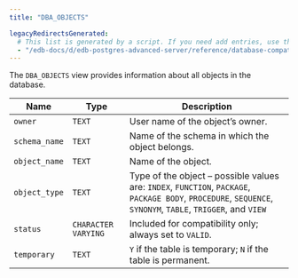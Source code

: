 ```yaml
---
title: "DBA_OBJECTS"

legacyRedirectsGenerated:
  # This list is generated by a script. If you need add entries, use the `legacyRedirects` key.
  - "/edb-docs/d/edb-postgres-advanced-server/reference/database-compatibility-for-oracle-developers-reference-guide/10/Database_Compatibility_for_Oracle_Developers_Reference_Guide.1.142.html"
---
```


<div id="dba_objects" class="registered_link"></div>

The `DBA_OBJECTS` view provides information about all objects in the database.

| Name          | Type                | Description                                                                                                                                                  |
| ------------- | ------------------- | ------------------------------------------------------------------------------------------------------------------------------------------------------------ |
| `owner`       | `TEXT`              | User name of the object’s owner.                                                                                                                             |
| `schema_name` | `TEXT`              | Name of the schema in which the object belongs.                                                                                                              |
| `object_name` | `TEXT`              | Name of the object.                                                                                                                                          |
| `object_type` | `TEXT`              | Type of the object – possible values are: `INDEX`, `FUNCTION`, `PACKAGE`, `PACKAGE BODY`, `PROCEDURE`, `SEQUENCE`, `SYNONYM`, `TABLE`, `TRIGGER`, and `VIEW` |
| `status`      | `CHARACTER VARYING` | Included for compatibility only; always set to `VALID`.                                                                                                      |
| `temporary`   | `TEXT`              | `Y` if the table is temporary; `N` if the table is permanent.                                                                                                |
